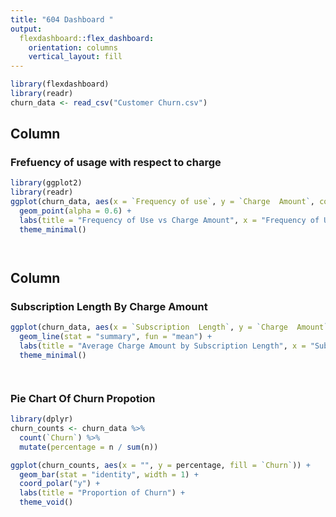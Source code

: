 ```yaml
---
title: "604 Dashboard "
output: 
  flexdashboard::flex_dashboard:
    orientation: columns
    vertical_layout: fill
---
```


```r
library(flexdashboard)
library(readr)
churn_data <- read_csv("Customer Churn.csv")

```

Column {data-width=350}
-----------------------------------------------------------------------

### Frefuency of usage with respect to charge 

```r
library(ggplot2)
library(readr)
ggplot(churn_data, aes(x = `Frequency of use`, y = `Charge  Amount`, color = `Churn`)) +
  geom_point(alpha = 0.6) +
  labs(title = "Frequency of Use vs Charge Amount", x = "Frequency of Use", y = "Charge Amount") +
  theme_minimal()




```

Column {data-width=350}
-----------------------------------------------------------------------

### Subscription Length By Charge Amount 

```r
ggplot(churn_data, aes(x = `Subscription  Length`, y = `Charge  Amount`, color = `Churn`)) +
  geom_line(stat = "summary", fun = "mean") +
  labs(title = "Average Charge Amount by Subscription Length", x = "Subscription Length", y = "Charge Amount") +
  theme_minimal()




```

### Pie Chart Of Churn Propotion

```r
library(dplyr)
churn_counts <- churn_data %>%
  count(`Churn`) %>%
  mutate(percentage = n / sum(n))

ggplot(churn_counts, aes(x = "", y = percentage, fill = `Churn`)) +
  geom_bar(stat = "identity", width = 1) +
  coord_polar("y") +
  labs(title = "Proportion of Churn") +
  theme_void()

```

